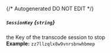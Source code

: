 {/* Autogenerated DO NOT EDIT  */}
##### `SessionKey` *{`string`}*
the Key of the transcode session to stop
<br/>
**Example:** `zz7llzqlx8w9vnrsbnwhbmep`


